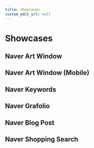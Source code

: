 ```yaml
---
title: Showcases
custom_edit_url: null
---
```



# Showcases
## Naver Art Window
<ArtWindow />

## Naver Art Window (Mobile)
<ArtWindowMobile/>

## Naver Keywords
<Keywords/>

## Naver Grafolio
<Grafolio/>

## Naver Blog Post
<Post/>

## Naver Shopping Search
<ShoppingSearch />
